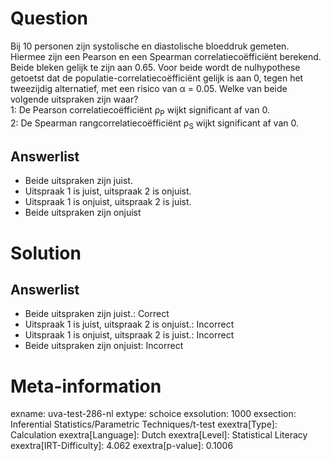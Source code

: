 Question
========

Bij 10 personen zijn systolische en diastolische bloeddruk gemeten.
Hiermee zijn een Pearson en een Spearman correlatiecoëfficiënt berekend.
Beide bleken gelijk te zijn aan 0.65. Voor beide wordt de nulhypothese
getoetst dat de populatie-correlatiecoëfficiënt gelijk is aan 0, tegen
het tweezijdig alternatief, met een risico van α = 0.05. Welke van beide
volgende uitspraken zijn waar?\
1: De Pearson correlatiecoëfficiënt ρ~P~ wijkt significant af van 0.\
2: De Spearman rangcorrelatiecoëfficiënt ρ~S~ wijkt significant af van
0.

Answerlist
----------

* Beide uitspraken zijn juist.
* Uitspraak 1 is juist, uitspraak 2 is onjuist.
* Uitspraak 1 is onjuist, uitspraak 2 is juist.
* Beide uitspraken zijn onjuist

Solution
========

Answerlist
----------

* Beide uitspraken zijn juist.: Correct
* Uitspraak 1 is juist, uitspraak 2 is onjuist.: Incorrect
* Uitspraak 1 is onjuist, uitspraak 2 is juist.: Incorrect
* Beide uitspraken zijn onjuist: Incorrect

Meta-information
================
exname: uva-test-286-nl
extype: schoice
exsolution: 1000
exsection: Inferential Statistics/Parametric Techniques/t-test
exextra[Type]: Calculation
exextra[Language]: Dutch
exextra[Level]: Statistical Literacy
exextra[IRT-Difficulty]: 4.062
exextra[p-value]: 0.1006
